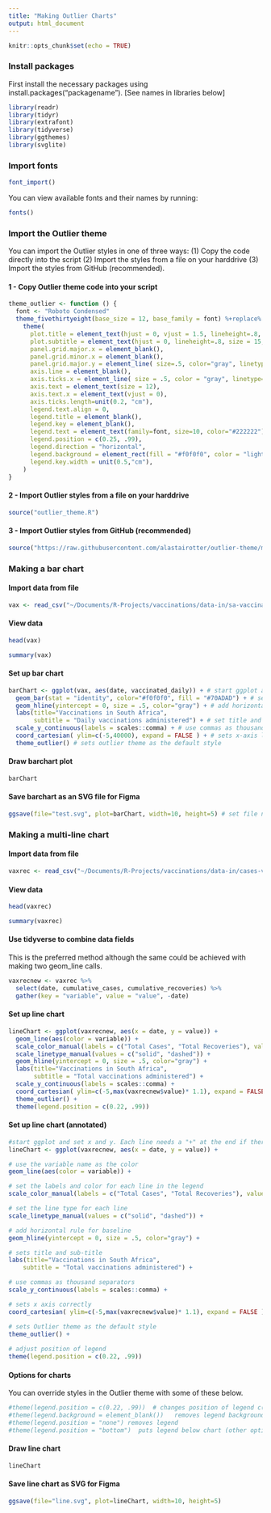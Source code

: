 ```yaml
---
title: "Making Outlier Charts"
output: html_document
---
```


```r
knitr::opts_chunk$set(echo = TRUE)
```

### Install packages

First install the necessary packages using install.packages("packagename"). [See names in libraries below]


```r
library(readr)
library(tidyr)
library(extrafont)
library(tidyverse)
library(ggthemes)
library(svglite)
```

### Import fonts
```r
font_import()
```

You can view available fonts and their names by running: 
```r
fonts()
```

### Import the Outlier theme
You can import the Outlier styles in one of three ways: (1) Copy the code directly into the script (2) Import the styles from a file on your harddrive (3) Import the styles from GitHub (recommended).

#### 1 - Copy Outlier theme code into your script
```r
theme_outlier <- function () { 
  font <- "Roboto Condensed"
  theme_fivethirtyeight(base_size = 12, base_family = font) %+replace%
    theme(
      plot.title = element_text(hjust = 0, vjust = 1.5, lineheight=.8, face="bold", size = 20, family=font, margin = margin(5,0,0,0)),
      plot.subtitle = element_text(hjust = 0, lineheight=.8, size = 15, family=font, margin = margin(0,0,20,0)),
      panel.grid.major.x = element_blank(),
      panel.grid.minor.x = element_blank(),
      panel.grid.major.y = element_line( size=.5, color="gray", linetype = "dotted"), 
      axis.line = element_blank(),
      axis.ticks.x = element_line( size = .5, color = "gray", linetype="solid"),
      axis.text = element_text(size = 12),
      axis.text.x = element_text(vjust = 0),
      axis.ticks.length=unit(0.2, "cm"), 
      legend.text.align = 0,
      legend.title = element_blank(),
      legend.key = element_blank(),
      legend.text = element_text(family=font, size=10, color="#222222"),
      legend.position = c(0.25, .99),
      legend.direction = "horizontal",
      legend.background = element_rect(fill = "#f0f0f0", color = "lightgray", size = .2, linetype = "solid"),
      legend.key.width = unit(0.5,"cm"),
    )
}
```

#### 2 - Import Outlier styles from a file on your harddrive
```r
source("outlier_theme.R")
```

#### 3 - Import Outlier styles from GitHub (recommended)
```r
source("https://raw.githubusercontent.com/alastairotter/outlier-theme/main/outlier_theme.R")
```

### Making a bar chart
#### Import data from file
```r
vax <- read_csv("~/Documents/R-Projects/vaccinations/data-in/sa-vaccinations.csv")
```
#### View data
```r
head(vax)
```

```r
summary(vax)
```

#### Set up bar chart
```r
barChart <- ggplot(vax, aes(date, vaccinated_daily)) + # start ggplot and set x and y
  geom_bar(stat = "identity", color="#f0f0f0", fill = "#70ADAD") + # set bar colors
  geom_hline(yintercept = 0, size = .5, color="gray") + # add horizontal line at 0 pioint for baseline
  labs(title="Vaccinations in South Africa",
       subtitle = "Daily vaccinations administered") + # set title and subtitle
  scale_y_continuous(labels = scales::comma) + # use commas as thousand separators
  coord_cartesian( ylim=c(-5,40000), expand = FALSE ) + # sets x-axis labels just below baseline
  theme_outlier() # sets outlier theme as the default style
```

#### Draw barchart plot
```r
barChart
```





#### Save barchart as an SVG file for Figma
```r
ggsave(file="test.svg", plot=barChart, width=10, height=5) # set file name
```


### Making a multi-line chart
#### Import data from file
```r
vaxrec <- read_csv("~/Documents/R-Projects/vaccinations/data-in/cases-versus-recoveries.csv")
```
#### View data
```r
head(vaxrec)
```
```r
summary(vaxrec)
```
#### Use tidyverse to combine data fields
This is the preferred method although the same could be achieved with making two geom_line calls. 
```r
vaxrecnew <- vaxrec %>%
  select(date, cumulative_cases, cumulative_recoveries) %>%
  gather(key = "variable", value = "value", -date)
```
#### Set up line chart
```r
lineChart <- ggplot(vaxrecnew, aes(x = date, y = value)) + 
  geom_line(aes(color = variable)) + 
  scale_color_manual(labels = c("Total Cases", "Total Recoveries"), values = c("indianred", "#70ADAD")) + 
  scale_linetype_manual(values = c("solid", "dashed")) + 
  geom_hline(yintercept = 0, size = .5, color="gray") + 
  labs(title="Vaccinations in South Africa",
       subtitle = "Total vaccinations administered") + 
  scale_y_continuous(labels = scales::comma) + 
  coord_cartesian( ylim=c(-5,max(vaxrecnew$value)* 1.1), expand = FALSE ) + 
  theme_outlier() +
  theme(legend.position = c(0.22, .99))
```
#### Set up line chart (annotated)
```r
#start ggplot and set x and y. Each line needs a "+" at the end if there is more code
lineChart <- ggplot(vaxrecnew, aes(x = date, y = value)) + 

# use the variable name as the color
geom_line(aes(color = variable)) + 

# set the labels and color for each line in the legend
scale_color_manual(labels = c("Total Cases", "Total Recoveries"), values = c("indianred", "#70ADAD")) +

# set the line type for each line
scale_linetype_manual(values = c("solid", "dashed")) + 

# add horizontal rule for baseline
geom_hline(yintercept = 0, size = .5, color="gray") + 

# sets title and sub-title
labs(title="Vaccinations in South Africa",
    subtitle = "Total vaccinations administered") + 

# use commas as thousand separators
scale_y_continuous(labels = scales::comma) + 

# sets x axis correctly
coord_cartesian( ylim=c(-5,max(vaxrecnew$value)* 1.1), expand = FALSE ) + 

# sets Outlier theme as the default style
theme_outlier() + 
  
# adjust position of legend
theme(legend.position = c(0.22, .99))
```

#### Options for charts
You can override styles in the Outlier theme with some of these below.
```r
#theme(legend.position = c(0.22, .99))  # changes position of legend c(x,y)  
#theme(legend.background = element_blank())   removes legend background
#theme(legend.position = "none") removes legend
#theme(legend.position = "bottom")  puts legend below chart (other options: left, right, top)
```

#### Draw line chart
```r
lineChart
```
#### Save line chart as SVG for Figma
```r
ggsave(file="line.svg", plot=lineChart, width=10, height=5)
```


